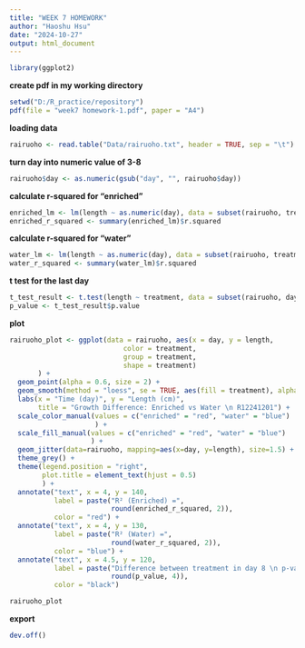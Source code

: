 ```yaml
---
title: "WEEK 7 HOMEWORK"
author: "Haoshu Hsu"
date: "2024-10-27"
output: html_document
---
```


```r
library(ggplot2)
```

**create pdf in my working directory**
```r
setwd("D:/R_practice/repository")
pdf(file = "week7 homework-1.pdf", paper = "A4")
```

**loading data**
```r
rairuoho <- read.table("Data/rairuoho.txt", header = TRUE, sep = "\t")
```

**turn day into numeric value of 3-8**
```r
rairuoho$day <- as.numeric(gsub("day", "", rairuoho$day))
```

**calculate r-squared for "enriched"**
```r
enriched_lm <- lm(length ~ as.numeric(day), data = subset(rairuoho, treatment == "enriched"))
enriched_r_squared <- summary(enriched_lm)$r.squared
```

**calculate r-squared for "water"**
```r
water_lm <- lm(length ~ as.numeric(day), data = subset(rairuoho, treatment == "water"))
water_r_squared <- summary(water_lm)$r.squared
```

**t test for the last day**
```r
t_test_result <- t.test(length ~ treatment, data = subset(rairuoho, day == 8))
p_value <- t_test_result$p.value
```

**plot**
```r
rairuoho_plot <- ggplot(data = rairuoho, aes(x = day, y = length, 
                            color = treatment, 
                            group = treatment, 
                            shape = treatment)
       ) +
  geom_point(alpha = 0.6, size = 2) + 
  geom_smooth(method = "loess", se = TRUE, aes(fill = treatment), alpha = 0.2) +  
  labs(x = "Time (day)", y = "Length (cm)", 
       title = "Growth Difference: Enriched vs Water \n R12241201") +  
  scale_color_manual(values = c("enriched" = "red", "water" = "blue")
                     ) +  
  scale_fill_manual(values = c("enriched" = "red", "water" = "blue")
                    ) +  
  geom_jitter(data=rairuoho, mapping=aes(x=day, y=length), size=1.5) +
  theme_grey() +  
  theme(legend.position = "right", 
        plot.title = element_text(hjust = 0.5)
        ) +
  annotate("text", x = 4, y = 140, 
           label = paste("R² (Enriched) =", 
                         round(enriched_r_squared, 2)), 
           color = "red") +
  annotate("text", x = 4, y = 130, 
           label = paste("R² (Water) =", 
                         round(water_r_squared, 2)), 
           color = "blue") +
  annotate("text", x = 4.5, y = 120, 
           label = paste("Difference between treatment in day 8 \n p-value =", 
                         round(p_value, 4)), 
           color = "black") 

rairuoho_plot
```

**export**
```r
dev.off()
```

